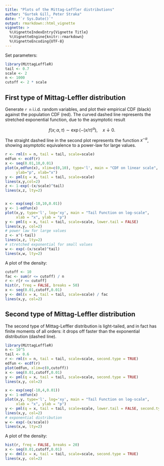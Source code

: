 ```yaml
---
title: "Plots of the Mittag-Leffler distributions"
author: "Gurtek Gill, Peter Straka"
date: "`r Sys.Date()`"
output: rmarkdown::html_vignette
vignette: >
  %\VignetteIndexEntry{Vignette Title}
  %\VignetteEngine{knitr::rmarkdown}
  %\VignetteEncoding{UTF-8}
---
```


Set parameters:

```r
library(MittagLeffleR)
tail <- 0.7
scale <- 2
n <- 1000
cutoff <- 2 * scale
```

## First type of Mittag-Leffler distribution

Generate `r n` i.i.d. random variables, and plot their empirical CDF
(black) against the population CDF (red). The curved dashed line represents
the stretched exponential function, due to the asymptotic result

$$f(x; \alpha, \tau) \sim \exp(-(x/\tau)^\alpha), \quad x \downarrow 0.$$

The straight dashed line in the second plot represents the function 
$x^{-\alpha}$, showing asymptotic equivalence to a power-law for 
large values. 

```r
r <- rml(n = n, tail = tail, scale=scale)
edfun <- ecdf(r)
x <- seq(0.01,10,0.01)
plot(x,edfun(x), xlim=c(0,10), type='l', main = "CDF on linear scale", 
     ylab="p", xlab="x")
y <- pml(q = x, tail = tail, scale=scale)
lines(x,y,col=2)
z <- 1-exp(-(x/scale)^tail)
lines(x,z, lty=2)


x <- exp(seq(-10,10,0.01))
y <- 1-edfun(x)
plot(x,y, type='l', log='xy', main = "Tail Function on log-scale", 
     xlab = "x", ylab = "p")
y <- pml(q = x, tail = tail, scale=scale, lower.tail = FALSE)
lines(x,y, col=2)
# power law for large values
z <- x^(-tail)
lines(x,z, lty=2)
# stretched exponential for small values
w <- exp(-(x/scale)^tail)
lines(x,w, lty=2)
```

A plot of the density:

```r
cutoff <- 10
fac <- sum(r <= cutoff) / n
r <- r[r <= cutoff]
hist(r, freq = FALSE, breaks = 50)
x <- seq(0.01,cutoff,0.01)
y <- dml(x = x, tail = tail, scale=scale) / fac
lines(x,y, col=2)
```




## Second type of Mittag-Leffler distribution

The second type of Mittag-Leffler distribution is light-tailed, and in fact
has finite moments of all orders: it drops off faster than the exponential
distribution (dashed line).

```r
library(MittagLeffleR)
n <- 10^5
tail <- 0.6
r <- rml(n = n, tail = tail, scale=scale, second.type = TRUE)
edfun <- ecdf(r)
plot(edfun, xlim=c(0,cutoff))
x <- seq(0.01,cutoff,0.01)
y <- pml(q = x, tail = tail, scale=scale, second.type = TRUE)
lines(x,y, col=2)

x <- exp(seq(-10,4,0.01))
y <- 1-edfun(x)
plot(x,y, type='l', log='xy', main = "Tail Function on log-scale", 
     xlab = "x", ylab = "p")
y <- pml(q = x, tail = tail, scale=scale, lower.tail = FALSE, second.type = TRUE)
lines(x,y, col=2)
# exponential distribution
w <- exp(-(x/scale))
lines(x,w, lty=2)
```

A plot of the density:

```r
hist(r, freq = FALSE, breaks = 20)
x <- seq(0.01,cutoff,0.01)
y <- dml(x = x, tail = tail, scale=scale, second.type = TRUE)
lines(x,y, col=2)
```

